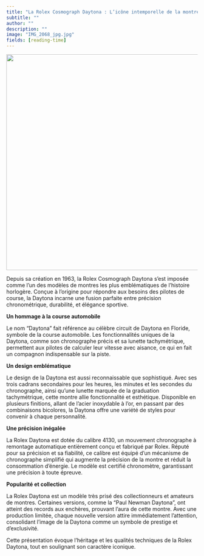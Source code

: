 ```yaml
---
title: "La Rolex Cosmograph Daytona : L’icône intemporelle de la montre de sport"
subtitle: ""
author: ""
description: ""
image: "IMG_2068_jpg.jpg"
fields: [reading-time]
---
```


![](IMG_2068_jpg.jpg){fig-align="center" width="15cm"}

Depuis sa création en 1963, la Rolex Cosmograph Daytona s'est imposée comme l'un des modèles de montres les plus emblématiques de l'histoire horlogère. Conçue à l'origine pour répondre aux besoins des pilotes de course, la Daytona incarne une fusion parfaite entre précision chronométrique, durabilité, et élégance sportive.

**Un hommage à la course automobile**

Le nom "Daytona" fait référence au célèbre circuit de Daytona en Floride, symbole de la course automobile. Les fonctionnalités uniques de la Daytona, comme son chronographe précis et sa lunette tachymétrique, permettent aux pilotes de calculer leur vitesse avec aisance, ce qui en fait un compagnon indispensable sur la piste.

**Un design emblématique**

Le design de la Daytona est aussi reconnaissable que sophistiqué. Avec ses trois cadrans secondaires pour les heures, les minutes et les secondes du chronographe, ainsi qu'une lunette marquée de la graduation tachymétrique, cette montre allie fonctionnalité et esthétique. Disponible en plusieurs finitions, allant de l'acier inoxydable à l'or, en passant par des combinaisons bicolores, la Daytona offre une variété de styles pour convenir à chaque personnalité.

**Une précision inégalée**

La Rolex Daytona est dotée du calibre 4130, un mouvement chronographe à remontage automatique entièrement conçu et fabriqué par Rolex. Réputé pour sa précision et sa fiabilité, ce calibre est équipé d'un mécanisme de chronographe simplifié qui augmente la précision de la montre et réduit la consommation d'énergie. Le modèle est certifié chronomètre, garantissant une précision à toute épreuve.

**Popularité et collection**

La Rolex Daytona est un modèle très prisé des collectionneurs et amateurs de montres. Certaines versions, comme la "Paul Newman Daytona", ont atteint des records aux enchères, prouvant l'aura de cette montre. Avec une production limitée, chaque nouvelle version attire immédiatement l'attention, consolidant l'image de la Daytona comme un symbole de prestige et d'exclusivité.

Cette présentation évoque l'héritage et les qualités techniques de la Rolex Daytona, tout en soulignant son caractère iconique.
